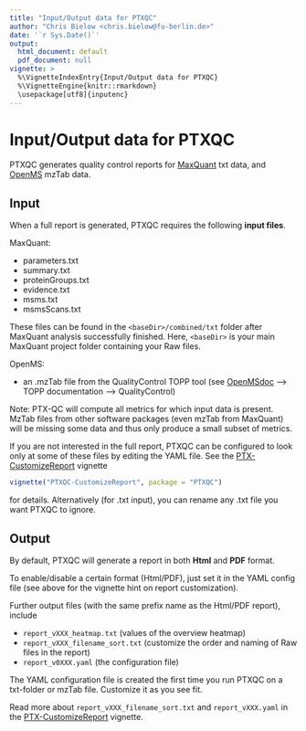 ---
title: "Input/Output data for PTXQC"
author: "Chris Bielow <chris.bielow@fu-berlin.de>"
date: '`r Sys.Date()`'
output:
  html_document: default
  pdf_document: null
vignette: >
  %\VignetteIndexEntry{Input/Output data for PTXQC}
  %\VignetteEngine{knitr::rmarkdown}
  \usepackage[utf8]{inputenc}
---

# Input/Output data for PTXQC

PTXQC generates quality control reports for [MaxQuant] txt data, and [OpenMS] mzTab data.

## Input

When a full report is generated, PTXQC requires the following **input files**.
  
MaxQuant:  

  - parameters.txt
  - summary.txt
  - proteinGroups.txt
  - evidence.txt
  - msms.txt
  - msmsScans.txt
  
These files can be found in the `<baseDir>/combined/txt` folder after MaxQuant analysis successfully finished.
Here, `<baseDir>` is your main MaxQuant project folder containing your Raw files.
  
OpenMS:

  - an .mzTab file from the QualityControl TOPP tool (see [OpenMSdoc] --> TOPP documentation --> QualityControl)
  
  Note: PTX-QC will compute all metrics for which input data is present. MzTab files from other software packages (even mzTab from MaxQuant) will be missing some data and thus only produce a small subset of metrics. 


If you are not interested in the full report, PTXQC can be configured to look only at some of these files by editing the YAML file. See the [PTX-CustomizeReport][Ref_VignCust] vignette
```{r, eval=FALSE}
vignette("PTXQC-CustomizeReport", package = "PTXQC")
```
for details. Alternatively (for .txt input), you can rename any .txt file you want PTXQC to ignore.

## Output

By default, PTXQC will generate a report in both **Html** and **PDF** format.

To enable/disable a certain format (Html/PDF), just set it in the YAML config file (see above for the vignette hint on report customization).

Further output files (with the same prefix name as the Html/PDF report), include

  - `report_vXXX_heatmap.txt` (values of the overview heatmap)
  - `report_vXXX_filename_sort.txt` (customize the order and naming of Raw files in the report)
  - `report_v0XXX.yaml` (the configuration file)
  
The YAML configuration file is created the first time you run PTXQC on a txt-folder or mzTab file. Customize it as you see fit.

Read more about `report_vXXX_filename_sort.txt` and `report_vXXX.yaml` in the [PTX-CustomizeReport][Ref_VignCust] vignette.
  

  [MaxQuant]: https://maxquant.org
  [OpenMS]: https://www.openms.de
  [OpenMSdoc]: https://abibuilder.cs.uni-tuebingen.de/archive/openms/Documentation/nightly/html/index.html
  [Ref_VignCust]: https://github.com/cbielow/PTXQC/blob/master/vignettes/PTXQC-CustomizeReport.Rmd

